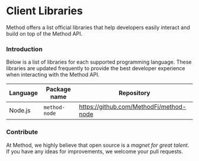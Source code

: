 # Client Libraries

Method offers a list official libraries that help developers easily interact and build on top of the Method API.



### Introduction

Below is a list of libraries for each supported programming language. These libraries are updated frequently to provide the best developer experience when interacting with the Method API.

| Language | Package name  | Repository                              |
|----------|---------------|-----------------------------------------|
| Node.js  | `method-node` | https://github.com/MethodFi/method-node |



### Contribute

At Method, we highly believe that open source is a *magnet for great talent*. If you have any ideas for improvements, we welcome your pull requests.

